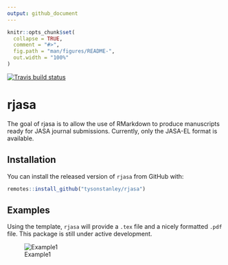 ```yaml
---
output: github_document
---
```


<!-- README.md is generated from README.Rmd. Please edit that file -->

```r
knitr::opts_chunk$set(
  collapse = TRUE,
  comment = "#>",
  fig.path = "man/figures/README-",
  out.width = "100%"
)
```
[![Travis build status](https://travis-ci.org/TysonStanley/rjasa.svg?branch=master)](https://travis-ci.org/TysonStanley/rjasa)


# rjasa

The goal of rjasa is to allow the use of RMarkdown to produce manuscripts ready for JASA journal submissions. Currently, only the JASA-EL format is available.

## Installation

You can install the released version of `rjasa` from GitHub with:

``` r
remotes::install_github("tysonstanley/rjasa")
```

## Examples

Using the template, `rjasa` will provide a `.tex` file and a nicely formatted `.pdf` file. This package is still under active development.

![Example1](inst/example1.png)
